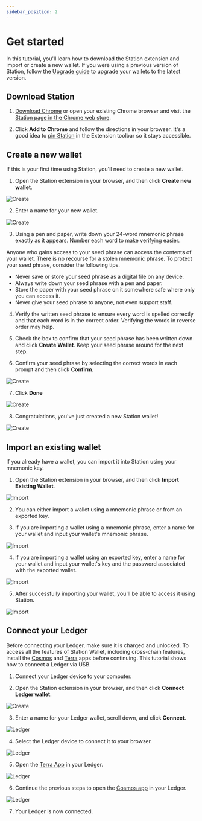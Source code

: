 ```yaml
---
sidebar_position: 2
---
```


# Get started

In this tutorial, you'll learn how to download the Station extension and import or create a new wallet. If you were using a previous version of Station, follow the [Upgrade guide](./upgrade.mdx) to upgrade your wallets to the latest version. 

## Download Station

1. [Download Chrome](https://support.google.com/chrome/answer/95346?hl=en&co=GENIE.Platform%3DDesktop) or open your existing Chrome browser and visit the [Station page in the Chrome web store](https://chromewebstore.google.com/detail/aiifbnbfobpmeekipheeijimdpnlpgpp). 

2. Click **Add to Chrome** and follow the directions in your browser. It's a good idea to [pin Station](https://support.google.com/chrome/a/answer/11190170?hl=en&sjid=14540060193646765368-NA) in the Extension toolbar so it stays accessible. 

## Create a new wallet

If this is your first time using Station, you'll need to create a new wallet. 

1. Open the Station extension in your browser, and then click **Create new wallet**. 

<img
    className="readme-img-sm"
    src="/img/screens/create/create-1.png"
    alt="Create"
/>

2. Enter a name for your new wallet. 

<img
    className="readme-img-md"
    src="/img/screens/create/create-2.png"
    alt="Create"
/>

3. Using a pen and paper, write down your 24-word mnemonic phrase exactly as it appears. Number each word to make verifying easier.

<Admonition type="danger" icon="🔥" title="Protect your mnemonic phrase">
Anyone who gains access to your seed phrase can access the contents of your wallet. There is no recourse for a stolen mnemonic phrase. To protect your seed phrase, consider the following tips.

- Never save or store your seed phrase as a digital file on any device.
- Always write down your seed phrase with a pen and paper.
- Store the paper with your seed phrase on it somewhere safe where only you can access it. 
- Never give your seed phrase to anyone, not even support staff.

</Admonition>

4. Verify the written seed phrase to ensure every word is spelled correctly and that each word is in the correct order. Verifying the words in reverse order may help. 

5. Check the box to confirm that your seed phrase has been written down and click **Create Wallet**. Keep your seed phrase around for the next step. 

6. Confirm your seed phrase by selecting the correct words in each prompt and then click **Confirm**.

<img
    className="readme-img-md"
    src="/img/screens/create/create-3.png"
    alt="Create"
/>

7. Click **Done**

<img
    className="readme-img-md"
    src="/img/screens/create/create-4.png"
    alt="Create"
/>

8. Congratulations, you've just created a new Station wallet!

<img
    className="readme-img-md"
    src="/img/screens/create/create-4.png"
    alt="Create"
/>

## Import an existing wallet

If you already have a wallet, you can import it into Station using your mnemonic key. 

1. Open the Station extension in your browser, and then click **Import Existing Wallet**. 

<img
    className="readme-img-sm"
    src="/img/screens/create/create-1.png"
    alt="Import"
/>

2. You can either import a wallet using a mnemonic phrase or from an exported key. 

3. If you are importing a wallet using a mnemonic phrase, enter a name for your wallet and input your wallet's mnemonic phrase. 

<img
    className="readme-img-md"
    src="/img/screens/import/import-1.png"
    alt="Import"
/>

4. If you are importing a wallet using an exported key, enter a name for your wallet and input your wallet's key and the password associated with the exported wallet. 

<img
    className="readme-img-md"
    src="/img/screens/import/import-2.png"
    alt="Import"
/>

5. After successfully importing your wallet, you'll be able to access it using Station. 

<img
    className="readme-img-md"
    src="/img/screens/import/import-3.png"
    alt="Import"
/>

## Connect your Ledger

Before connecting your Ledger, make sure it is charged and unlocked. To access all the features of Station Wallet, including cross-chain features, install the [Cosmos](https://support.ledger.com/hc/en-us/articles/360013713840-Cosmos-ATOM-?docs=true) and [Terra](https://support.ledger.com/hc/en-us/articles/360017698979-Terra-2-0-LUNA-?docs=true) apps before continuing. This tutorial shows how to connect a Ledger via USB. 

1. Connect your Ledger device to your computer. 


2. Open the Station extension in your browser, and then click **Connect Ledger wallet**. 

<img
    className="readme-img-sm"
    src="/img/screens/create/create-1.png"
    alt="Create"
/>

3. Enter a name for your Ledger wallet, scroll down, and click **Connect**. 

<img
    className="readme-img-md"
    src="/img/screens/ledger/ledger-1.png"
    alt="Ledger"
/>

4. Select the Ledger device to connect it to your browser. 

<img
    className="readme-img-md"
    src="/img/screens/ledger/ledger-3.png"
    alt="Ledger"
/>

5. Open the [Terra App](https://support.ledger.com/hc/en-us/articles/360017698979-Terra-2-0-LUNA-?docs=true) in your Ledger. 

<img
    className="readme-img-md"
    src="/img/screens/ledger/ledger-2.png"
    alt="Ledger"
/>

6. Continue the previous steps to open the [Cosmos app](https://support.ledger.com/hc/en-us/articles/360013713840-Cosmos-ATOM-?docs=true) in your Ledger. 

<img
    className="readme-img-md"
    src="/img/screens/ledger/ledger-4.png"
    alt="Ledger"
/>

7. Your Ledger is now connected. 